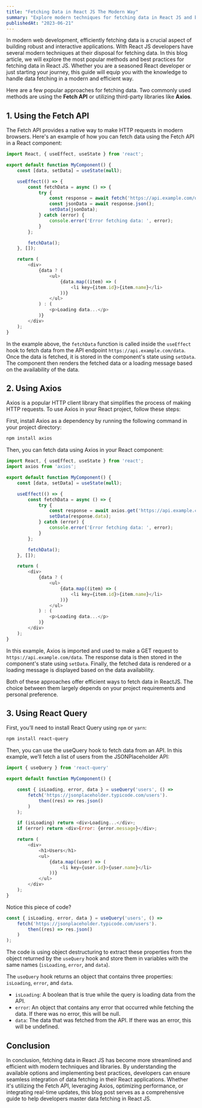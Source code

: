 ```yaml
---
title: "Fetching Data in React JS The Modern Way"
summary: "Explore modern techniques for fetching data in React JS and build responsive, data-driven applications with ease."
publishedAt: "2023-06-21"
---
```


In modern web development, efficiently fetching data is a crucial aspect of building robust and interactive applications. With React JS developers have several modern techniques at their disposal for fetching data. In this blog article, we will explore the most popular methods and best practices for fetching data in React JS. Whether you are a seasoned React developer or just starting your journey, this guide will equip you with the knowledge to handle data fetching in a modern and efficient way.

Here are a few popular approaches for fetching data. Two commonly used methods are using the **Fetch API** or utilizing third-party libraries like **Axios**.

## 1. Using the Fetch API
The Fetch API provides a native way to make HTTP requests in modern browsers. Here's an example of how you can fetch data using the Fetch API in a React component:

```js title="jsx" showLineNumbers {9}
import React, { useEffect, useState } from 'react';

export default function MyComponent() {
  	const [data, setData] = useState(null);

  	useEffect(() => {
    	const fetchData = async () => {
      		try {
        		const response = await fetch('https://api.example.com/data');
        		const jsonData = await response.json();
        		setData(jsonData);
      		} catch (error) {
        		console.error('Error fetching data: ', error);
      		}
    	};

    	fetchData();
  	}, []);

  	return (
    	<div>
      		{data ? (
        		<ul>
          			{data.map((item) => (
            			<li key={item.id}>{item.name}</li>
          			))}
        		</ul>
      		) : (
        		<p>Loading data...</p>
      		)}
    	</div>
  	);
}

```

In the example above, the `fetchData` function is called inside the `useEffect` hook to fetch data from the API endpoint `https://api.example.com/data`. Once the data is fetched, it is stored in the component's state using `setData`. The component then renders the fetched data or a loading message based on the availability of the data.

## 2. Using Axios

Axios is a popular HTTP client library that simplifies the process of making HTTP requests. To use Axios in your React project, follow these steps:

First, install Axios as a dependency by running the following command in your project directory:

```sh title="Terminal"
npm install axios
```

Then, you can fetch data using Axios in your React component:

```js title="jsx" showLineNumbers {10}
import React, { useEffect, useState } from 'react';
import axios from 'axios';

export default function MyComponent() {
  	const [data, setData] = useState(null);

  	useEffect(() => {
    	const fetchData = async () => {
      		try {
        		const response = await axios.get('https://api.example.com/data');
        		setData(response.data);
      		} catch (error) {
        		console.error('Error fetching data: ', error);
      		}
    	};

    	fetchData();
  	}, []);

  	return (
    	<div>
      		{data ? (
        		<ul>
          			{data.map((item) => (
            			<li key={item.id}>{item.name}</li>
          			))}
        		</ul>
      		) : (
        		<p>Loading data...</p>
      		)}
    	</div>
  	);
}

```

In this example, Axios is imported and used to make a GET request to `https://api.example.com/data`. The response data is then stored in the component's state using `setData`. Finally, the fetched data is rendered or a loading message is displayed based on the data availability.

Both of these approaches offer efficient ways to fetch data in ReactJS. The choice between them largely depends on your project requirements and personal preference.

## 3. Using React Query

First, you’ll need to install React Query using `npm` or `yarn`:

```sh title="Terminal"
npm install react-query
```

Then, you can use the useQuery hook to fetch data from an API. In this example, we’ll fetch a list of users from the JSONPlaceholder API:

```js title="jsx" showLineNumbers {5}
import { useQuery } from 'react-query'

export default function MyComponent() {

  	const { isLoading, error, data } = useQuery('users', () =>
    	fetch('https://jsonplaceholder.typicode.com/users').
			then((res) => res.json()
    	)
  	);

  	if (isLoading) return <div>Loading...</div>;
  	if (error) return <div>Error: {error.message}</div>;

  	return (
    	<div>
      		<h1>Users</h1>
      		<ul>
        		{data.map((user) => (
          			<li key={user.id}>{user.name}</li>
        		))}
      		</ul>
    	</div>
  	);
}

```

Notice this piece of code?

```js showLineNumbers
const { isLoading, error, data } = useQuery('users', () =>
    fetch('https://jsonplaceholder.typicode.com/users').
		then((res) => res.json()
    )
);
```

The code is using object destructuring to extract these properties from the object returned by the `useQuery` hook and store them in variables with the same names (`isLoading`, `error`, and `data`).

The `useQuery` hook returns an object that contains three properties: `isLoading`, `error`, and `data`.

- `isLoading`: A boolean that is true while the query is loading data from the API.
- `error`: An object that contains any error that occurred while fetching the data. If there was no error, this will be null.
- `data`: The data that was fetched from the API. If there was an error, this will be undefined.

## Conclusion
In conclusion, fetching data in React JS has become more streamlined and efficient with modern techniques and libraries. By understanding the available options and implementing best practices, developers can ensure seamless integration of data fetching in their React applications. Whether it's utilizing the Fetch API, leveraging Axios, optimizing performance, or integrating real-time updates, this blog post serves as a comprehensive guide to help developers master data fetching in React JS.
